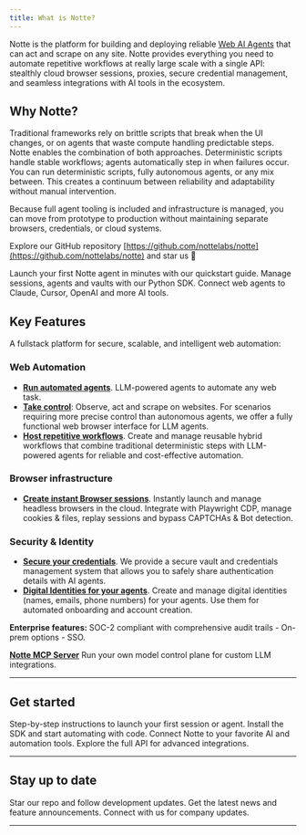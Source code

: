 ```yaml
---
title: What is Notte?
---
```


Notte is the platform for building and deploying reliable [Web AI Agents](/concepts/agents) that can act and scrape on any site.
Notte provides everything you need to automate repetitive workflows at really large scale with a single API: stealthly cloud browser sessions, proxies, secure credential management, and seamless integrations with AI tools in the ecosystem.

## Why Notte?

Traditional frameworks rely on brittle scripts that break when the UI changes, or on agents that waste compute handling predictable steps. Notte enables the combination of both approaches. Deterministic scripts handle stable workflows; agents automatically step in when failures occur. You can run deterministic scripts, fully autonomous agents, or any mix between. This creates a continuum between reliability and adaptability without manual intervention.

Because full agent tooling is included and infrastructure is managed, you can move from prototype to production without maintaining separate browsers, credentials, or cloud systems.

<Tip>Explore our GitHub repository [https://github.com/nottelabs/notte](https://github.com/nottelabs/notte) and star us 🌟</Tip>

<CardGroup cols={3}>
  <Card title="Quickstart" icon="rocket" href="/intro/quickstart">
    Launch your first Notte agent in minutes with our quickstart guide.
  </Card>
  <Card title="Python SDK" icon="python" href="/intro/python-sdk">
    Manage sessions, agents and vaults with our Python SDK.
  </Card>
  <Card title="Integrations" icon="robot" href="/integrations/mcp">
    Connect web agents to Claude, Cursor, OpenAI and more AI tools.
  </Card>
</CardGroup>

## Key Features

A fullstack platform for secure, scalable, and intelligent web automation:

### Web Automation

- **[Run automated agents](/concepts/agents)**. LLM-powered agents to automate any web task.
- **[Take control](/concepts/operations)**: Observe, act and scrape on websites. For scenarios requiring more precise control than autonomous agents, we offer a fully functional web browser interface for LLM agents.
- **[Host repetitive workflows](/concepts/workflows)**. Create and manage reusable hybrid workflows that combine traditional deterministic steps with LLM-powered agents for reliable and cost-effective automation.

### Browser infrastructure

- **[Create instant Browser sessions](/concepts/sessions)**. Instantly launch and manage headless browsers in the cloud. Integrate with Playwright CDP, manage cookies & files, replay sessions and bypass CAPTCHAs & Bot detection.

### Security & Identity

- **[Secure your credentials](/concepts/vaults)**. We provide a secure vault and credentials management system that allows you to safely share authentication details with AI agents.
- **[Digital Identities for your agents](/concepts/personas)**. Create and manage digital identities (names, emails, phone numbers) for your agents. Use them for automated onboarding and account creation.

<Check>**Enterprise features:** SOC-2 compliant with comprehensive audit trails - On-prem options - SSO.</Check>

<Info> **[Notte MCP Server](/integrations/mcp)** Run your own model control plane for custom LLM integrations.</Info>

---

## Get started

<CardGroup cols={2}>
  <Card title="Quickstart Guide" icon="book" href="/intro/quickstart">
    Step-by-step instructions to launch your first session or agent.
  </Card>
  <Card title="Python SDK" icon="python" href="/intro/python-sdk">
    Install the SDK and start automating with code.
  </Card>
  <Card title="Integrations" icon="plug" href="/integrations/mcp">
    Connect Notte to your favorite AI and automation tools.
  </Card>
  <Card title="API Reference" icon="terminal" href="/sdk-reference/manual">
    Explore the full API for advanced integrations.
  </Card>
</CardGroup>

---

## Stay up to date

<CardGroup cols={3}>
  <Card title="GitHub" icon="github" href="https://github.com/nottelabs/notte">
    Star our repo and follow development updates.
  </Card>
  <Card title="X (Twitter)" icon="twitter" href="https://x.com/nottecore/">
    Get the latest news and feature announcements.
  </Card>
  <Card title="LinkedIn" icon="linkedin" href="https://www.linkedin.com/company/nottelabsinc/">
    Connect with us for company updates.
  </Card>
</CardGroup>

---
